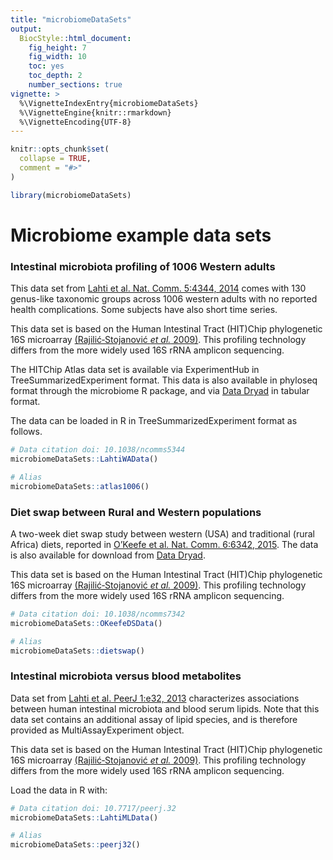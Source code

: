 ```yaml
---
title: "microbiomeDataSets"
output: 
  BiocStyle::html_document:
    fig_height: 7
    fig_width: 10
    toc: yes
    toc_depth: 2
    number_sections: true
vignette: >
  %\VignetteIndexEntry{microbiomeDataSets}
  %\VignetteEngine{knitr::rmarkdown}
  %\VignetteEncoding{UTF-8}
---
```


```r
knitr::opts_chunk$set(
  collapse = TRUE,
  comment = "#>"
)
```

```r
library(microbiomeDataSets)
```


# Microbiome example data sets

### Intestinal microbiota profiling of 1006 Western adults

This data set from [Lahti et al. Nat. Comm. 5:4344, 2014](http://www.nature.com/ncomms/2014/140708/ncomms5344/full/ncomms5344.html) comes with 130 genus-like taxonomic groups across 1006 western adults with no reported health complications. Some subjects have also short time series.

This data set is based on the Human Intestinal Tract (HIT)Chip
phylogenetic 16S microarray [(Rajilić‐Stojanović _et al._
2009)](https://doi.org/10.1111/j.1462-2920.2009.01900.x). This
profiling technology differs from the more widely used 16S rRNA
amplicon sequencing.

The HITChip Atlas data set is available via ExperimentHub in
TreeSummarizedExperiment format. This data is also available in
phyloseq format through the microbiome R package, and via [Data
Dryad](http://doi.org/10.5061/dryad.pk75d) in tabular format.

The data can be loaded in R in TreeSummarizedExperiment format as
follows.

```r
# Data citation doi: 10.1038/ncomms5344
microbiomeDataSets::LahtiWAData()

# Alias
microbiomeDataSets::atlas1006()
```


### Diet swap between Rural and Western populations

A two-week diet swap study between western (USA) and traditional
(rural Africa) diets, reported in [O'Keefe et al. Nat. Comm. 6:6342,
2015](http://dx.doi.org/10.1038/ncomms7342). The data is also
available for download from [Data
Dryad](http://dx.doi.org/10.5061/dryad.1mn1n). 

This data set is based on the Human Intestinal Tract (HIT)Chip
phylogenetic 16S microarray [(Rajilić‐Stojanović _et al._
2009)](https://doi.org/10.1111/j.1462-2920.2009.01900.x). This
profiling technology differs from the more widely used 16S rRNA
amplicon sequencing.

```r
# Data citation doi: 10.1038/ncomms7342
microbiomeDataSets::OKeefeDSData()

# Alias
microbiomeDataSets::dietswap()
```


### Intestinal microbiota versus blood metabolites

Data set from [Lahti et al. PeerJ 1:e32,
2013](https://doi.org/10.7717/peerj.32) characterizes associations
between human intestinal microbiota and blood serum lipids. Note that
this data set contains an additional assay of lipid species, and is
therefore provided as MultiAssayExperiment object.

This data set is based on the Human Intestinal Tract (HIT)Chip
phylogenetic 16S microarray [(Rajilić‐Stojanović _et al._
2009)](https://doi.org/10.1111/j.1462-2920.2009.01900.x). This
profiling technology differs from the more widely used 16S rRNA
amplicon sequencing.

Load the data in R with:

```r
# Data citation doi: 10.7717/peerj.32
microbiomeDataSets::LahtiMLData()

# Alias
microbiomeDataSets::peerj32()
```
